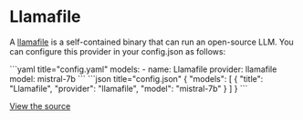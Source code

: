 
# Llamafile

A [llamafile](https://github.com/Mozilla-Ocho/llamafile#readme) is a self-contained binary that can run an open-source LLM. You can configure this provider in your config.json as follows:

<Tabs groupId="config-example">
  <TabItem value="yaml" label="YAML">
  ```yaml title="config.yaml"
  models:
    - name: Llamafile
      provider: llamafile
      model: mistral-7b
  ```
  </TabItem>
  <TabItem value="json" label="JSON">
  ```json title="config.json"
  {
    "models": [
      {
        "title": "Llamafile",
        "provider": "llamafile",
        "model": "mistral-7b"
      }
    ]
  }
  ```
  </TabItem>
</Tabs>

[View the source](https://github.com/Mindbowser/co-pilot/blob/main/core/llm/llms/Llamafile.ts)
